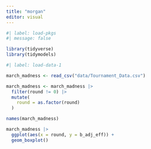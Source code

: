 ```yaml
---
title: "morgan"
editor: visual
---
```



```r

#| label: load-pkgs
#| message: false

library(tidyverse)
library(tidymodels)
```

```r
#| label: load-data-1

march_madness <- read_csv("data/Tournament_Data.csv")

march_madness <- march_madness |>
  filter(round != 0) |>
  mutate(
    round = as.factor(round)
  )

names(march_madness)

```

```r
march_madness |> 
  ggplot(aes(x = round, y = b_adj_eff)) +
  geom_boxplot()


```


